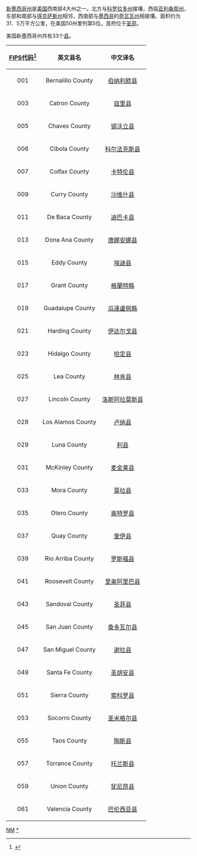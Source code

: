 [[新墨西哥州|新墨西哥州]]是[[美国|美国]]西南部4大州之一。北方与[[科罗拉多州|科罗拉多州]]接壤，西临[[亚利桑那州|亚利桑那州]]，东部和南部与[[得克萨斯州|得克萨斯州]]相邻，西南部与[[墨西哥|墨西哥]]的[[奇瓦瓦州|奇瓦瓦州]]相接壤。面积约为31．5万平方公里，在美国50州里列第5位。首府位于[[圣菲_(新墨西哥州)|圣菲]]。

美国新墨西哥州共有33个[[县|县]]。

{| class=wikitable
! align ="center" | [[FIPS代码|FIPS代码]]<ref name="FIPS">{{cite web |url = http://www.census.gov/geo/reference/codes/cou.html |title = 2010 FIPS Codes for Counties and County Equivalent Entities |publisher = http://www.census.gov |accessdate = 2015-10-16 |archive-url = https://web.archive.org/web/20140330081907/http://www.census.gov/geo/reference/codes/cou.html |archive-date = 2014-03-30 |dead-url = yes }}</ref>
! align ="center" | 英文县名
! align ="center" | 中文译名
|-
|001||Bernalillo County||[[伯纳利欧县_(新墨西哥州)|伯纳利欧县]]
|-
|003||Catron County||[[寇里县__(新墨西哥州)|寇里县]]
|-
|005||Chaves County||[[锡沃立县_(新墨西哥州)|锡沃立县]]
|-
|006||Cibola County||[[科尔法克斯县__(新墨西哥州)|科尔法克斯县]]
|-
|007||Colfax County||[[卡特伦县__(新墨西哥州)|卡特伦县]]
|-
|009||Curry County||[[沙维什县__(新墨西哥州)|沙维什县]]
|-
|011||De Baca County||[[迪巴卡县_(新墨西哥州)|迪巴卡县]]
|-
|013||Dona Ana County||[[唐娜安娜县__(新墨西哥州)|唐娜安娜县]]
|-
|015||Eddy County||[[埃迪县__(新墨西哥州)|埃迪县]]
|-
|017||Grant County||[[格蘭特縣__(新墨西哥州)|格蘭特縣]]
|-
|019||Guadalupe County||[[瓜達盧佩縣_(新墨西哥州)|瓜達盧佩縣]]
|-
|021||Harding County||[[伊达尔戈县__(新墨西哥州)|伊达尔戈县]]
|-
|023||Hidalgo County||[[哈定县__(新墨西哥州)|哈定县]]
|-
|025||Lea County||[[林肯县__(新墨西哥州)|林肯县]]
|-
|027||Lincoln County||[[洛斯阿拉莫斯县_(新墨西哥州)|洛斯阿拉莫斯县]]
|-
|028||Los Alamos County||[[卢纳县_(新墨西哥州)|卢纳县]]
|-
|029||Luna County||[[利县__(新墨西哥州)|利县]]
|-
|031||McKinley County||[[麦金莱县_(新墨西哥州)|麦金莱县]]
|-
|033||Mora County||[[莫拉县__(新墨西哥州)|莫拉县]]
|-
|035||Otero County||[[奥特罗县__(新墨西哥州)|奥特罗县]]
|-
|037||Quay County||[[奎伊县__(新墨西哥州)|奎伊县]]
|-
|039||Rio Arriba County||[[罗斯福县__(新墨西哥州)|罗斯福县]]
|-
|041||Roosevelt County||[[里奥阿里巴县_(新墨西哥州)|里奥阿里巴县]]
|-
|043||Sandoval County||[[圣菲县_(新墨西哥州)|圣菲县]]
|-
|045||San Juan County||[[桑多瓦尔县_(新墨西哥州)|桑多瓦尔县]]
|-
|047||San Miguel County||[[谢拉县__(新墨西哥州)|谢拉县]]
|-
|049||Santa Fe County||[[圣胡安县__(新墨西哥州)|圣胡安县]]
|-
|051||Sierra County||[[索科罗县_(新墨西哥州)|索科罗县]]
|-
|053||Socorro County||[[圣米格尔县__(新墨西哥州)|圣米格尔县]]
|-
|055||Taos County||[[陶斯县__(新墨西哥州)|陶斯县]]
|-
|057||Torrance County||[[托兰斯县_(新墨西哥州)|托兰斯县]]
|-
|059||Union County||[[犹尼昂县__(新墨西哥州)|犹尼昂县]]
|-
|061||Valencia County||[[巴伦西亚县_(新墨西哥州)|巴伦西亚县]]
|}

{{美国各州行政区划}}

[[Category:美国各州行政区划|NM]]
[[Category:新墨西哥州行政区划|*]]